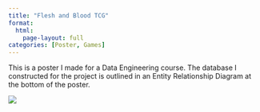 ```yaml
---
title: "Flesh and Blood TCG"
format: 
  html: 
    page-layout: full
categories: [Poster, Games]
---
```


This is a poster I made for a Data Engineering course. The database I constructed for the project is outlined in an Entity Relationship Diagram at the bottom of the poster.

![](../../images/carter_mcmahon_data_engineering_final_poster-1.png){fig-align="center"}
